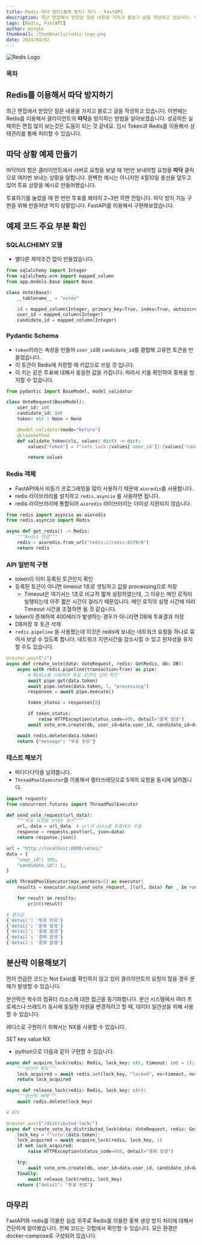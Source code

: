 ```yaml
---
title: Redis 따닥 방지(중복 방지) 하기 - FastAPI
description: 최근 면접에서 받았던 질문 내용을 가지고 블로그 글을 작성하고 있습니다. 이번에는 Redis를 이용해서 클라이언트의 따닥을 방지하는 방법을 알아보겠습니다. 성공하든 실패하든 면접 많이 보는것은 도움이 되는 것 같네요. 임시 Token과 Redis를 이용해서 상태관리를 통해 처리할 수 있습니다.
tags: [Redis, FastAPI]
author: mingke
thumbnail: /thumbnails/redis-logo.png
date: 2024/04/02
---
```


<Image src="/thumbnails/redis-logo.png" alt="Redis Logo" />

### 목차

## Redis를 이용해서 따닥 방지하기

최근 면접에서 받았던 질문 내용을 가지고 블로그 글을 작성하고 있습니다. 이번에는 Redis를 이용해서 클라이언트의 **따닥**을 방지하는 방법을 알아보겠습니다. 성공하든 실패하든 면접 많이 보는것은 도움이 되는 것 같네요. 임시 Token과 Redis를 이용해서 상태관리를 통해 처리할 수 있습니다.

## 따닥 상황 예제 만들기

따닥이라 함은 클라이언트에서 서버로 요청을 보낼 때 1번만 보내야할 요청을 **따닥** 클릭으로 여러번 보내는 상황을 말합니다. 완벽한 예시는 아니지만 4월10일 총선을 앞두고 있어 투표 상황을 예시로 만들어봤습니다.

투표하기를 눌렀을 때 한 번만 투표를 해야지 2~3번 하면 안됩니다. 따닥 방지 기능 구현을 위해 만들어낸 억지 상황입니다. FastAPI를 이용해서 구현해보겠습니다.

## 예제 코드 주요 부분 확인

### SQLALCHEMY 모델

- 별다른 제약조건 없이 만들었습니다.

```python
from sqlalchemy import Integer
from sqlalchemy.orm import mapped_column
from app.models.base import Base

class Vote(Base):
    __tablename__ = "votes"

    id = mapped_column(Integer, primary_key=True, index=True, autoincrement=True)
    user_id = mapped_column(Integer)
    candidate_id = mapped_column(Integer)

```

### Pydantic Schema

- `token`이라는 속성을 만들어 `user_id`와 `candidate_id`를 결합해 고유한 토큰을 만들었습니다.
- 이 토큰이 Redis에 저장할 때 키값으로 쓰일 것 입니다.
- 이 키는 같은 투표에 대해서 동일한 값을 가집니다. 따라서 키를 확인하여 중복을 방지할 수 있습니다.

```python
from pydantic import BaseModel, model_validator

class VoteRequest(BaseModel):
    user_id: int
    candidate_id: int
    token: str | None = None

    @model_validator(mode="before")
    @classmethod
    def validate_token(cls, values: dict) -> dict:
        values["token"] = f"vote_lock:{values['user_id']}:{values['candidate_id']}"

        return values

```

### Redis 객체

- FastAPI에서 비동기 프로그래밍을 많이 사용하기 때문에 `aioredis`를 사용합니다.
- redis 라이브러리를 설치하고 `redis.asyncio` 를 사용하면 됩니다.
- redis 라이브러리에 통합되어 `aioredis` 라이브러리는 더이상 지원되지 않습니다.

```python
from redis import asyncio as aioredis
from redis.asyncio import Redis

async def get_redis() -> Redis:
    """Redis 연결"""
    redis = aioredis.from_url("redis://redis:6379/0")
    return redis
```

### API 일반적 구현

- token이 이미 등록된 토큰인지 확인
- 등록된 토큰이 아니면 timeout 1초로 셋팅하고 값을 processing으로 저장
  - Timeout은 여기서는 1초로 비교적 짧게 설정하였는데, 그 이유는 메인 로직이 실행되는데 아주 짧은 시간이 걸리기 때문입니다. 메인 로직의 실행 시간에 따라 Timeout 시간을 조절하면 될 것 같습니다.
- token이 존재하여 400에러가 발생하는 경우가 아니라면 DB에 투표결과 저장
- DB저장 후 토큰 삭제
- `redis.pipeline` 을 사용했는데 이것은 redis에 보내는 네트워크 요청을 하나로 묶어서 보낼 수 있도록 합니다. 네트워크 지연시간을 감소시킬 수 있고 원자성을 유지할 수도 있습니다.

```python
@router.post("/")
async def create_vote(data: VoteRequest, redis: GetRedis, db: DB):
    async with redis.pipeline(transaction=True) as pipe:
        # Redis를 사용하여 투표 토큰의 상태 확인
        await pipe.get(data.token)
        await pipe.setex(data.token, 1, "processing")
        responses = await pipe.execute()

        token_status = responses[0]

        if token_status:
            raise HTTPException(status_code=400, detail="중복 발생")
        await vote_orm.create(db, user_id=data.user_id, candidate_id=data.candidate_id)

    await redis.delete(data.token)
    return {"message": "투표 완료"}

```

### 테스트 해보기

- 따다다다닥을 날려봅니다.
- `ThreadPoolExecutor`를 이용해서 멀티쓰레딩으로 5개의 요청을 동시에 날려봅니다.

```python
import requests
from concurrent.futures import ThreadPoolExecutor

def send_vote_request(url_data):
    """투표 요청을 보내는 함수"""
    url, data = url_data  # url과 data를 튜플에서 추출
    response = requests.post(url, json=data)
    return response.json()

url = "http://localhost:8000/votes/"
data = {
    "user_id": 100,
    "candidate_id": 1,
}

with ThreadPoolExecutor(max_workers=5) as executor:
    results = executor.map(send_vote_request, [(url, data) for _ in range(5)])

    for result in results:
        print(result)
```

```python
# 결과값
{'detail': '투표 완료'}
{'detail': '중복 발생'}
{'detail': '중복 발생'}
{'detail': '중복 발생'}
{'detail': '중복 발생'}
```

## 분산락 이용해보기

먼저 언급한 코드는 Not Exist를 확인하지 않고 있어 클라이언트의 요청이 많을 경우 문제가 발생할 수 있습니다.

분산락은 복수의 컴퓨터 리소스에 대한 접근을 동기화합니다. 분산 시스템에서 여러 프로세스나 쓰레드가 동시에 동일한 자원을 변경하려고 할 때, 데이터 일관성을 위해 사용할 수 있습니다.

레디스로 구현하기 위해서는 NX를 사용할 수 있습니다.

<Callout emoji="💡">SET key value NX</Callout>

- python으로 다음과 같이 구현할 수 있습니다.

```python
async def acquire_lock(redis: Redis, lock_key: str, timeout: int = 1):
    """분산락 획득"""
    lock_acquired = await redis.set(lock_key, "locked", ex=timeout, nx=True)
    return lock_acquired

async def release_lock(redis: Redis, lock_key: str):
    """분산락 해제"""
    await redis.delete(lock_key)

# API

@router.post("/distributed-lock/")
async def create_vote_by_distributed_lock(data: VoteRequest, redis: GetRedis, db: DB):
    lock_key = f"vote:{data.token}"
    lock_acquired = await acquire_lock(redis, lock_key, 1)
    if not lock_acquired:
        raise HTTPException(status_code=400, detail="중복 발생")

    try:
        await vote_orm.create(db, user_id=data.user_id, candidate_id=data.candidate_id)
    finally:
        await release_lock(redis, lock_key)
    return {"detail": "투표 완료"}
```

## 마무리

FastAPI와 redis를 이용한 실습 위주로 Redis를 이용한 중복 생성 방지 처리에 대해서 간단하게 알아봤습니다. 전체 코드는 깃헙에서 확인할 수 있습니다. 모든 환경은 docker-compose로 구성되어 있습니다.

<Link url="https://github.com/Jungminchae/fastapi-redis-duplication-prevention" />
